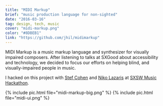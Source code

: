 ```yaml
---
title: "MIDI Markup"
brief: "music production language for non-sighted"
date: "2016-03-16"
tag: design, tech, music
cover: "midi-markup.png"
color: "#8DBEB1"
link: "https://github.com/jhil/midimarkup"
---
```


MIDI Markup is a music markup language and synthesizer for visually impaired composers. After listening to talks at SXGood about accessibility and technology, we decided to focus our efforts on helping blind, and visually-impaired people in music.

I hacked on this project with [Stef Cohen](https://twitter.com/stefcohen3) and [Niko Lazaris](https://twitter.com/nikolazaris) at [SXSW Music Hackathon](https://www.sxsw.com/conference/sxsw-hackathon/).

{% include pic.html file="midi-markup-big.png" %}
{% include pic.html file="midi-ui.png" %}
